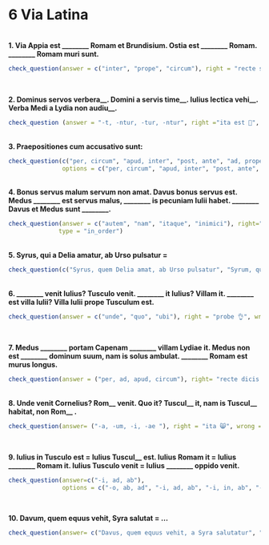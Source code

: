 # 6 Via Latina

</br>
**1. Via Appia est ________ Romam et Brundisium. Ostia est ________ Romam. ________ Romam muri sunt.**

```r
check_question(answer = c("inter", "prope", "circum"), right = "recte sane 🙂", wrong = "quid ais? 🤨", button_label = "Rectene dico?", type = "in_order")
```
</br>

**2. Dominus servos verbera\_\_. Domini a servis time\_\_. Iulius lectica vehi\_\_. Verba Medi a Lydia non audiu\_\_.**
```r
check_question (answer = "-t, -ntur, -tur, -ntur", right ="ita est 🤩", wrong ="minime 😔", button_label = "rectene dico?", options = c("-ntur, -t, -tur, -t", "-t, -tur, -ntur, -tur","-t, -ntur, -tur, -ntur", "-tur, -ntur, -t, -ntur"), type = "radio")
```

</br>
**3. Praepositiones cum accusativo sunt:**
```r
check_question(c("per, circum", "apud, inter", "post, ante", "ad, prope"), right="recte dicis 😸", wrong= "non hercle vero!😕 ", button_label = "rectene dico?", 
               options = c("per, circum", "apud, inter", "post, ante", "ad, prope"), type = "checkbox")
```       

</br>
**4. Bonus servus malum servum non amat. Davus bonus servus est. Medus ________ est servus malus, ________ is pecuniam Iulii habet. ________ Davus et Medus sunt ________.**
 
```r
check_question(answer = c("autem", "nam", "itaque", "inimici"), right="bene 🤩", wrong="minime 😔", button_label = "rectene dico?", 
              type = "in_order")
```

</br>
**5. Syrus, qui a Delia amatur, ab Urso pulsatur =**
```r
check_question(c("Syrus, quem Delia amat, ab Urso pulsatur", "Syrum, qui a Delia amatur, Ursus pulsat"), right="Optime! 👍", wrong="quid ais? 🤨", button_label = "rectene dico?", options = c("Syrus, quem Delia amat, ab Urso pulsatur", "Syrus, quem Delia amat, Ursum pulsat", "Syrus, qui Deliam amat, ab Urso pulsatur", "Syrum, qui a Delia amatur, Ursus pulsat"), type = "checkbox")
```

</br>
**6. ________ venit Iulius? Tusculo venit. ________ it Iulius? Villam it. ________ est villa Iulii? Villa Iulii prope Tusculum est.**

```r
check_question(answer = c("unde", "quo", "ubi"), right = "probe 👌", wrong = "quid ais? 🤨", button_label = "Rectene dico?", type = "in_order")
```
</br>

**7. Medus ________ portam Capenam ________ villam Lydiae it. Medus non est ________ dominum suum, nam is solus ambulat. ________ Romam est murus longus.**
```r
check_question(answer = ("per, ad, apud, circum"), right= "recte dicis 😸", wrong="non ita 😔", button_label = "Rectene dico?", options = c("circum, apud, ad, per", "circum, ad, apud, per", "per, ad, apud, circum", "per, circum, apud, ad"), type = "checkbox")
```
</br>
**8. Unde venit Cornelius? Rom\_\_ venit. Quo it? Tuscul\_\_ it, nam is Tuscul\_\_ habitat, non Rom\_\_ .**
```r
check_question(answer= ("-a, -um, -i, -ae "), right = "ita 😸", wrong = "minime 😕", button_label = "Rectene dico?", options = c("-ae, -um, -i, -a", "-a, -i, -um, -ae", "-a, -um, -i, -ae ", "-ae, -i, -um, -a"), type = "radio")
```
</br>


**9. Iulius in Tusculo est = Iulius Tuscul\_\_ est. Iulius Romam it = Iulius ________ Romam it. Iulius Tusculo venit = Iulius ________ oppido venit.**

```r
check_question(answer=c("-i, ad, ab"), 
               options = c("-o, ab, ad", "-i, ad, ab", "-i, in, ab", "-o, ad, ab"), right = "ita, ut dicis 👏", wrong = "minime 😔", button_label = "Rectene dico?", type = "radio")
```
</br>

**10. Davum, quem equus vehit, Syra salutat = ...**
```r
check_question(answer= c("Davus, quem equus vehit, a Syra salutatur", "Davum, qui equo vehitur, Syra salutat"), right ="optime 🤩", wrong = "non hercle vero 😕", button_label = "Rectene dico?", options = c("Davus, quem equus vehit, a Syra salutatur", "Davum, qui equo vehitur, Syra salutat", "Davus, qui equum vehit, a Syra salutatur", "Davus, qui equo vehitur, Syram salutat"), type = "checkbox")
```

                                        
